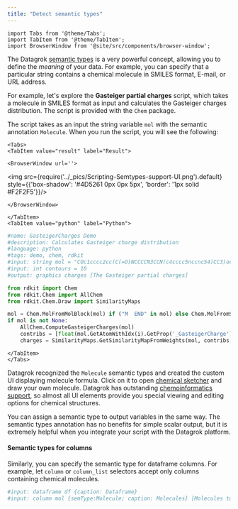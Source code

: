 ```yaml
---
title: "Detect semantic types"
---
```


```mdx-code-block
import Tabs from '@theme/Tabs';
import TabItem from '@theme/TabItem';
import BrowserWindow from '@site/src/components/browser-window';
```

The Datagrok [semantic types](../../../govern/catalog/semantic-types) is a very powerful concept,
allowing you to define the *meaning* of your data.
For example, you can specify that a particular string contains a chemical molecule in SMILES format,
E-mail, or URL address.

For example, let's explore the **Gasteiger partial charges** script,
which takes a molecule in SMILES format as input
and calculates the Gasteiger charges distribution.
The script is provided with the `Chem` package.

The script takes as an input the string variable `mol` with the semantic annotation `Molecule`.
When you run the script, you will see the following:

```mdx-code-block
<Tabs>
<TabItem value="result" label="Result">
```

```mdx-code-block
<BrowserWindow url=''>
```

<div style={{'text-align': 'center'}}>

<img src={require('../_pics/Scripting-Semtypes-support-UI.png').default} style={{'box-shadow': '#4D5261 0px 0px 5px', 'border': '1px solid #F2F2F5'}}/>

</div>

```mdx-code-block
</BrowserWindow>
```

```mdx-code-block
</TabItem>
<TabItem value="python" label="Python">
```

```python
#name: GasteigerCharges Demo
#description: Calculates Gasteiger charge distribution
#language: python
#tags: demo, chem, rdkit
#input: string mol = "COc1cccc2cc(C(=O)NCCCCN3CCN(c4cccc5nccnc54)CC3)oc21" {semType: Molecule} [Molecule, in SMILES format]
#input: int contours = 10
#output: graphics charges [The Gasteiger partial charges]

from rdkit import Chem
from rdkit.Chem import AllChem
from rdkit.Chem.Draw import SimilarityMaps

mol = Chem.MolFromMolBlock(mol) if ("M  END" in mol) else Chem.MolFromSmiles(mol)
if mol is not None:
    AllChem.ComputeGasteigerCharges(mol)
    contribs = [float(mol.GetAtomWithIdx(i).GetProp('_GasteigerCharge')) for i in range(mol.GetNumAtoms())]
    charges = SimilarityMaps.GetSimilarityMapFromWeights(mol, contribs, contourLines=contours)
```

```mdx-code-block
</TabItem>
</Tabs>
```

Datagrok recognized the `Molecule` semantic types and created the custom UI displaying molecule formula.
Click on it to open
[chemical sketcher](../../../datagrok/solutions/domains/chem/chem.md#sketching)
and draw your own molecule.
Datagrok has outstanding [chemoinformatics support](../../../datagrok/solutions/domains/chem/chem.md),
so almost all UI elements provide you special viewing and editing options for chemical structures.

You can assign a semantic type to output variables in the same way.
The semantic types annotation has no benefits for simple scalar output,
but it is extremely helpful when you integrate your script with the Datagrok platform.

#### Semantic types for columns

Similarly, you can specify the semantic type for dataframe columns.
For example, let `column` or `column_list` selectors accept only
columns containing chemical molecules.

```python
#input: dataframe df {caption: Dataframe}
#input: column mol {semType:Molecule; caption: Molecules} [Molecules to analyze]
```
